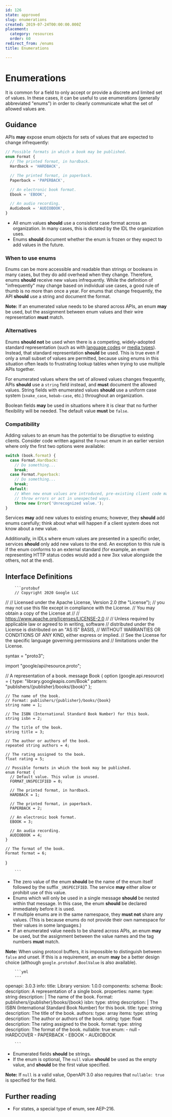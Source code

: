 ```yaml
---
id: 126
state: approved
slug: enumerations
created: 2019-07-24T00:00:00.000Z
placement:
  category: resources
  order: 60
redirect_from: /enums
title: Enumerations

--- 
```


# Enumerations

It is common for a field to only accept or provide a discrete and limited set
of values. In these cases, it can be useful to use enumerations (generally
abbreviated "enums") in order to clearly communicate what the set of allowed
values are.

## Guidance

APIs **may** expose enum objects for sets of values that are expected to change
infrequently:

```typescript
// Possible formats in which a book may be published.
enum Format {
  // The printed format, in hardback.
  Hardback = 'HARDBACK',

  // The printed format, in paperback.
  Paperback = 'PAPERBACK',

  // An electronic book format.
  Ebook = 'EBOOK',

  // An audio recording.
  Audiobook = 'AUDIOBOOK',
}
```

- All enum values **should** use a consistent case format across an
  organization. In many cases, this is dictated by the IDL the organization
  uses.
- Enums **should** document whether the enum is frozen or they expect to add
  values in the future.

### When to use enums

Enums can be more accessible and readable than strings or booleans in many
cases, but they do add overhead when they change. Therefore, enums **should**
receive new values infrequently. While the definition of "infrequently" may
change based on individual use cases, a good rule of thumb is no more than once
a year. For enums that change frequently, the API **should** use a string and
document the format.

**Note:** If an enumerated value needs to be shared across APIs, an enum
**may** be used, but the assignment between enum values and their wire
representation **must** match.

### Alternatives

Enums **should not** be used when there is a competing, widely-adopted standard
representation (such as with [language codes][bcp-47] or [media types][]).
Instead, that standard representation **should** be used. This is true even if
only a small subset of values are permitted, because using enums in this
situation often leads to frustrating lookup tables when trying to use multiple
APIs together.

For enumerated values where the set of allowed values changes frequently, APIs
**should** use a `string` field instead, and **must** document the allowed
values. String fields with enumerated values **should** use a uniform case
system (`snake_case`, `kebab-case`, etc.) throughout an organization.

Boolean fields **may** be used in situations where it is clear that no further
flexibility will be needed. The default value **must** be `false`.

### Compatibility

Adding values to an enum has the potential to be disruptive to existing
clients. Consider code written against the `Format` enum in an earlier version
where only the first two options were available:

```typescript
switch (book.format) {
  case Format.Hardback:
    // Do something...
    break;
  case Format.Paperback:
    // Do something...
    break;
  default:
    // When new enum values are introduced, pre-existing client code may
    // throw errors or act in unexpected ways.
    throw new Error('Unrecognized value.');
}
```

Services **may** add new values to existing enums; however, they **should** add
enums carefully; think about what will happen if a client system does not know
about a new value.

Additionally, in IDLs where enum values are presented in a specific order,
services **should** only add new values to the end. An exception to this rule
is if the enum conforms to an external standard (for example, an enum
representing HTTP status codes would add a new 3xx value alongside the others,
not at the end).

## Interface Definitions


<Tabs>
  <TabItem label="Protocol Buffers">
  
  
  
        ```protobuf
        // Copyright 2020 Google LLC
  //
  // Licensed under the Apache License, Version 2.0 (the "License");
  // you may not use this file except in compliance with the License.
  // You may obtain a copy of the License at
  //
  //     https://www.apache.org/licenses/LICENSE-2.0
  //
  // Unless required by applicable law or agreed to in writing, software
  // distributed under the License is distributed on an "AS IS" BASIS,
  // WITHOUT WARRANTIES OR CONDITIONS OF ANY KIND, either express or implied.
  // See the License for the specific language governing permissions and
  // limitations under the License.
  
  syntax = "proto3";
  
  import "google/api/resource.proto";
  
  // A representation of a book.
  message Book {
    option (google.api.resource) = {
      type: "library.googleapis.com/Book"
      pattern: "publishers/{publisher}/books/{book}"
    };
  
    // The name of the book.
    // Format: publishers/{publisher}/books/{book}
    string name = 1;
  
    // The ISBN (International Standard Book Number) for this book.
    string isbn = 2;
  
    // The title of the book.
    string title = 3;
  
    // The author or authors of the book.
    repeated string authors = 4;
  
    // The rating assigned to the book.
    float rating = 5;
  
    // Possible formats in which the book may be published.
    enum Format {
      // Default value. This value is unused.
      FORMAT_UNSPECIFIED = 0;
  
      // The printed format, in hardback.
      HARDBACK = 1;
  
      // The printed format, in paperback.
      PAPERBACK = 2;
  
      // An electronic book format.
      EBOOK = 3;
  
      // An audio recording.
      AUDIOBOOK = 4;
    }
  
    // The format of the book.
    Format format = 6;
  }
  
        ```
      
  
  - The zero value of the enum **should** be the name of the enum itself followed
    by the suffix `_UNSPECIFIED`. The service **may** either allow or prohibit
    use of this value.
  - Enums which will only be used in a single message **should** be nested within
    that message. In this case, the enum **should** be declared immediately
    before it is used.
  - If multiple enums are in the same namespace, they **must not** share any
    values. (This is because enums do not provide their own namespace for their
    values in some languages.)
  - If an enumerated value needs to be shared across APIs, an enum **may** be
    used, but the assignment between the value names and the tag numbers **must**
    match.
  
  **Note:** When using protocol buffers, it is impossible to distinguish between
  `false` and unset. If this is a requirement, an enum **may** be a better design
  choice (although `google.protobuf.BoolValue` is also available).
  
  
  </TabItem>
  <TabItem label="OpenAPI 3.0">
  
  
  
        ```yml
        ---
  openapi: 3.0.3
  info:
    title: Library
    version: 1.0.0
  components:
    schema:
      Book:
        description: A representation of a single book.
        properties:
          name:
            type: string
            description: |
              The name of the book.
              Format: publishers/{publisher}/books/{book}
          isbn:
            type: string
            description: |
              The ISBN (International Standard Book Number) for this book.
          title:
            type: string
            description: The title of the book.
          authors:
            type: array
            items:
              type: string
            description: The author or authors of the book.
          rating:
            type: float
            description: The rating assigned to the book.
          format:
            type: string
            description: The format of the book.
            nullable: true
            enum:
              - null
              - HARDCOVER
              - PAPERBACK
              - EBOOK
              - AUDIOBOOK
  
        ```
      
  
  - Enumerated fields **should** be strings.
  - If the enum is optional, The `null` value **should** be used as the empty
    value, and **should** be the first value specified.
  
  **Note:** If `null` is a valid value, OpenAPI 3.0 also requires that
  `nullable: true` is specified for the field.
  
  
  </TabItem>
</Tabs>
    

## Further reading

- For states, a special type of enum, see AEP-216.

[bcp-47]: https://en.wikipedia.org/wiki/IETF_language_tag
[media types]: https://en.wikipedia.org/wiki/Media_type
